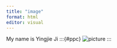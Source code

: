 ```yaml
---
title: "image"
format: html
editor: visual
---
```


My name is Yingjie Ji
:::{#ppc}
![picture](YingjieJi.png)
:::

